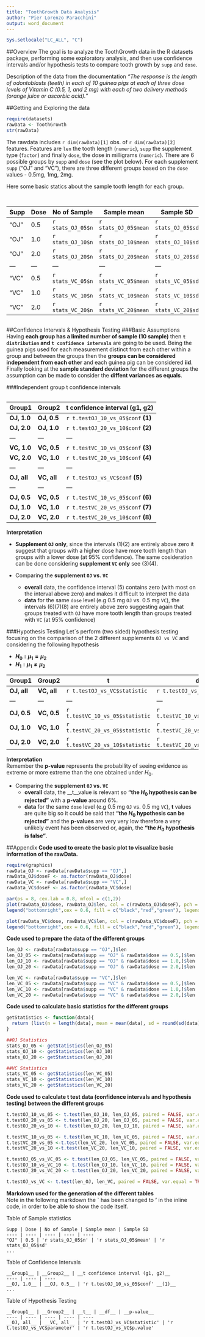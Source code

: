 ```yaml
---
title: "ToothGrowth Data Analysis"
author: "Pier Lorenzo Paracchini"
output: word_document
---
```

```r
Sys.setlocale("LC_ALL", "C")
```
##Overview
The goal is to analyze the ToothGrowth data in the R datasets package, performing some exploratory analysis, and then use confidence intervals and/or hypothesis tests to compare tooth growth by `supp` and `dose`. 

Description of the data from the documentation _"The response is the length of odontoblasts (teeth) in each of 10 guinea pigs at each of three dose levels of Vitamin C (0.5, 1, and 2 mg) with each of two delivery methods (orange juice or ascorbic acid)."_

##Getting and Exploring the data
```r
require(datasets)
rawData <- ToothGrowth
str(rawData)
```
The rawdata includes `r dim(rawData)[1]` obs. of `r dim(rawData)[2]` features. Features are `len` the tooth length (`numeric`), `supp` the supplement type (`factor`) and finally `dose`, the dose in milligrams (`numeric`). There are 6 possible groups by `supp` and `dose` (see the plot below). For each supplement `supp` ("OJ" and "VC"), there are three different groups based on the `dose` values - 0.5mg, 1mg, 2mg.

Here some basic statics about the sample tooth length for each group.
```r
```
```r
```
Supp | Dose | No of Sample | Sample mean | Sample SD 
---- | ---- | ---- | ---- | ----
"OJ" | 0.5 | `r stats_OJ_05$n` | `r stats_OJ_05$mean` | `r stats_OJ_05$sd` 
"OJ" | 1.0 | `r stats_OJ_10$n` | `r stats_OJ_10$mean` | `r stats_OJ_10$sd`
"OJ" | 2.0 | `r stats_OJ_20$n` | `r stats_OJ_20$mean` | `r stats_OJ_20$sd`
--- | --- | --- | --- | ---
"VC" | 0.5 | `r stats_VC_05$n` | `r stats_VC_05$mean` | `r stats_VC_05$sd` 
"VC" | 1.0 | `r stats_VC_10$n` | `r stats_VC_10$mean` | `r stats_VC_10$sd`
"VC" | 2.0 | `r stats_VC_20$n` | `r stats_VC_20$mean` | `r stats_VC_20$sd` 

```r
```

##Confidence Intervals & Hypothesis Testing
###Basic Assumptions
Having __each group has a limited number of sample (10 sample)__ then __`t distribution` and `t confidence intervals`__ are going to be used. Being the guinea pigs used for each measurement distinct from each other within a group and between the groups then the __groups can be considered independent from each other__ and each guinea pig can be considered __iid__. Finally looking at the __sample standard deviation__ for the different groups the assumption can be made to consider  the __diffent variances as equals__. 

###Independent group t confidence intervals
```r
```

__Group1__ | __Group2__ | __t confidence interval (g1, g2)__  
---- | ---- | ----
__OJ, 1.0__ | __OJ, 0.5__ | `r t.testOJ_10_vs_05$conf` __(1)__ 
__OJ, 2.0__ | __OJ, 1.0__ | `r t.testOJ_20_vs_10$conf` __(2)__
--- | --- | ---
__VC, 1.0__ | __VC, 0.5__ | `r t.testVC_10_vs_05$conf` __(3)__
__VC, 2.0__ | __VC, 1.0__ | `r t.testVC_20_vs_10$conf` __(4)__
--- | --- | ---
__OJ, all__ | __VC, all__ | `r t.testOJ_vs_VC$conf` __(5)__
--- | --- | ---
__OJ, 0.5__ | __VC, 0.5__ | `r t.testVC_10_vs_05$conf` __(6)__
__OJ, 1.0__ | __VC, 1.0__ | `r t.testVC_20_vs_05$conf` __(7)__
__OJ, 2.0__ | __VC, 2.0__ | `r t.testVC_20_vs_10$conf` __(8)__

__Interpretation__

* __Supplement `OJ` only__, since the intervals (1)(2) are entirely above zero it suggest that groups with a higher dose have more tooth length than groups with a lower dose (at 95% confidence). The same cosideration can be done considering __supplement `VC` only__ see (3)(4).

* Comparing the __supplement `OJ` vs. `VC`__  
    * __overall__ data, the confidence interval (5) contains zero (with most on the interval above zero) and makes it difficult to interpret the data
    * __data__ for the same `dose` level (e.g 0.5 mg `OJ` vs. 0.5 mg `VC`), the intervals (6)(7)(8) are entirely above zero suggesting again that groups treated with `OJ` have more tooth length than groups treated with `VC` (at 95% confidence)
  
###Hypothesis Testing
Let´s perform (two sided) hypothesis testing focusing on the comparison of the 2 different supplements `OJ vs VC` and considering the following hypothesis

* __$H_0 : \mu_1 = \mu_2$__
* __$H_1 : \mu_1 \neq \mu_2$__


__Group1__ | __Group2__ | __t__ | __df__ | __p-value__
---- | ---- | ---- | ---- | ----
__OJ, all__ | __VC, all__ | `r t.testOJ_vs_VC$statistic` | `r t.testOJ_vs_VC$parameter` | `r t.testOJ_vs_VC$p.value`
--- | --- | --- | --- | ---
__OJ, 0.5__ | __VC, 0.5__ | `r t.testVC_10_vs_05$statistic` | `r t.testVC_10_vs_05$parameter` | `r t.testVC_10_vs_05$p.value`
__OJ, 1.0__ | __VC, 1.0__ | `r t.testVC_20_vs_05$statistic` | `r t.testVC_20_vs_05$parameter` | `r t.testVC_20_vs_05$p.value`
__OJ, 2.0__ | __VC, 2.0__ | `r t.testVC_20_vs_10$statistic` | `r t.testVC_20_vs_10$parameter` | `r t.testVC_20_vs_10$p.value`

__Interpretation__  
Remember the __p-value__ represents the probability of seeing evidence as extreme or more extreme than the one obtained under $H_0$.

* Comparing the __supplement `OJ` vs. `VC`__  
    * __overall__ data, the __t__value is relevant so __"the $H_0$ hypothesis can be rejected"__ with a __p-value__ around 6%. 
    * __data__ for the same `dose` level (e.g 0.5 mg `OJ` vs. 0.5 mg `VC`), __t__ values are quite big so it could be said that __"the $H_0$ hypothesis can be rejected"__ and the __p-values__ are very very low therefore a very unlikely event has been observed or, again, the __"the $H_0$ hypothesis is false"__.

##Appendix
__Code used to create the basic plot to visualize basic information of the rawData.__
```r
require(graphics)
rawData_OJ <- rawData[rawData$supp == "OJ",]
rawData_OJ$doseF <- as.factor(rawData_OJ$dose)
rawData_VC <- rawData[rawData$supp == "VC",]
rawData_VC$doseF <- as.factor(rawData_VC$dose)

par(ps = 8, cex.lab = 0.8, mfcol = c(1,2))
plot(rawData_OJ$dose, rawData_OJ$len, col = c(rawData_OJ$doseF), pch = 20, main ="Length vs. Dose for Orange Juice Supplement", xlab = "dose (mg)", ylab ="Tooth Length", ylim=c(0, 40), cex.main = 0.8)
legend("bottomright",cex = 0.6, fill = c("black","red","green"), legend = c("0.5mg","1mg","2mg"))

plot(rawData_VC$dose, rawData_VC$len, col = c(rawData_VC$doseF), pch = 20, main ="Length vs. Dose for Ascorbic Acid Supplement", xlab = "dose (mg)", ylab ="Tooth Length", , ylim=c(0, 40), cex.main = 0.8)
legend("bottomright",cex = 0.6, fill = c("black","red","green"), legend = c("0.5mg","1mg","2mg"))
```

__Code used to prepare the data of the different groups__
```r
len_OJ <- rawData[rawData$supp == "OJ",]$len
len_OJ_05 <- rawData[rawData$supp == "OJ" & rawData$dose == 0.5,]$len
len_OJ_10 <- rawData[rawData$supp == "OJ" & rawData$dose == 1.0,]$len
len_OJ_20 <- rawData[rawData$supp == "OJ" & rawData$dose == 2.0,]$len

len_VC <- rawData[rawData$supp == "VC",]$len
len_VC_05 <- rawData[rawData$supp == "VC" & rawData$dose == 0.5,]$len
len_VC_10 <- rawData[rawData$supp == "VC" & rawData$dose == 1.0,]$len
len_VC_20 <- rawData[rawData$supp == "VC" & rawData$dose == 2.0,]$len
```

__Code used to calculate basic statistics for the different groups__
```r
getStatistics <- function(data){
  return (list(n = length(data), mean = mean(data), sd = round(sd(data),digits = 3)))
}

##OJ Statistics
stats_OJ_05 <- getStatistics(len_OJ_05)
stats_OJ_10 <- getStatistics(len_OJ_10)
stats_OJ_20 <- getStatistics(len_OJ_20)

##VC Statistics
stats_VC_05 <- getStatistics(len_VC_05)
stats_VC_10 <- getStatistics(len_VC_10)
stats_VC_20 <- getStatistics(len_VC_20)
```

__Code used to calculate t test data (confidence intervals and hypothesis testing) between the different groups__
```r
t.testOJ_10_vs_05 <- t.test(len_OJ_10, len_OJ_05, paired = FALSE, var.equal = TRUE)
t.testOJ_20_vs_05 <- t.test(len_OJ_20, len_OJ_05, paired = FALSE, var.equal = TRUE)
t.testOJ_20_vs_10 <- t.test(len_OJ_20, len_OJ_10, paired = FALSE, var.equal = TRUE)

t.testVC_10_vs_05 <- t.test(len_VC_10, len_VC_05, paired = FALSE, var.equal = TRUE)
t.testVC_20_vs_05 <-t.test(len_VC_20, len_VC_05, paired = FALSE, var.equal = TRUE)
t.testVC_20_vs_10 <-t.test(len_VC_20, len_VC_10, paired = FALSE, var.equal = TRUE)

t.testOJ_05_vs_VC_05 <- t.test(len_OJ_05, len_VC_05, paired = FALSE, var.equal = TRUE)
t.testOJ_10_vs_VC_10 <- t.test(len_OJ_10, len_VC_10, paired = FALSE, var.equal = TRUE)
t.testOJ_20_vs_VC_20 <- t.test(len_OJ_20, len_VC_20, paired = FALSE, var.equal = TRUE)

t.testOJ_vs_VC <- t.test(len_OJ, len_VC, paired = FALSE, var.equal = TRUE)
```

__Markdown used for the generation of the different tables__  
Note in the following markdown the __\`__ has been changed to __'__ in the inline code, in order to be able to show the code itself. 

Table of Sample statistics

    Supp | Dose | No of Sample | Sample mean | Sample SD 
    ---- | ---- | ---- | ---- | ----
    "OJ" | 0.5 | 'r stats_OJ_05$n' | 'r stats_OJ_05$mean' | 'r stats_OJ_05$sd' 
    ...

Table of Confidence Intervals

    __Group1__ | __Group2__ | __t confidence interval (g1, g2)__  
    ---- | ---- | ----
    __OJ, 1.0__ | __OJ, 0.5__ | 'r t.testOJ_10_vs_05$conf' __(1)__ 
    ...

Table of Hypothesis Testing

    __Group1__ | __Group2__ | __t__ | __df__ | __p-value__
    ---- | ---- | ---- | ---- | ----
    __OJ, all__ | __VC, all__ | 'r t.testOJ_vs_VC$statistic' | 'r t.testOJ_vs_VC$parameter' | 'r t.testOJ_vs_VC$p.value'

